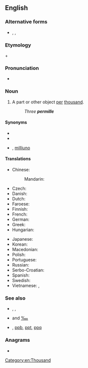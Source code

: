 {{also|per mille}}
==English==
{{wikipedia}}

===Alternative forms===
* {{l|en|per mil}}, {{l|en|per mill}}, {{l|en|per mille}}

===Etymology===
{{m|en|per}} + {{m+|la|mīlle||thousand}}

===Pronunciation===
* {{IPA|en|/pə(ɹ)ˈmɪli/|/pə(ɹ)ˈmɪl/}}

===Noun===
{{en-noun|permille}}

# A part or other object [[per]] [[thousand]].
#: ''Three '''permille'''''

====Synonyms====
* {{l|en|‰}}
* {{l|en|mill}}
* {{sense|parts per thousand}} {{l|en|mU}}, [[milliuno]]

====Translations====
{{trans-top|per thousand}}
* Chinese:
*: Mandarin: {{t-needed|cmn}}
* Czech: {{t+|cs|promile|n}}
* Danish: {{t+|da|promille|c}}
* Dutch: {{t+|nl|promille}}
* Faroese: {{t|fo|promilla|f}}
* Finnish: {{t+|fi|promille}}
* French: {{t+|fr|pour mille}}
* German: {{t+|de|Promille|n}}
* Greek: {{t+|el|τοις χιλίοις}}
* Hungarian: {{t|hu|ezrelék}}
{{trans-mid}}
* Japanese: {{t|ja|パーミル|tr=pāmiru|sc=Jpan}}
* Korean: {{t+|ko|퍼밀|sc=Kore}}
* Macedonian: {{t|mk|проми́л|m}}
* Polish: {{t+|pl|promil|m}}
* Portuguese: {{t|pt|permil|m}}
* Russian: {{t+|ru|промилле}}
* Serbo-Croatian: {{t|sh|potisućak|m}}
* Spanish: {{t|es|[[por]] [[mil]]}}
* Swedish: {{t+|sv|promille|c}}
* Vietnamese: {{t|vi|phần nghìn}}, {{t|vi|phần ngàn}}
{{trans-bottom}}

===See also===
* {{l|en|per cent}}, {{l|en|percent}}, {{l|en|%}}
* {{l|en|permyriad}} and [[‱]]
* {{l|en|ppm}}, [[ppb]], [[ppt]], [[ppq]]

===Anagrams===
* {{anagrams|en|a=eeillmpr|impeller}}

[[Category:en:Thousand]]